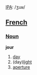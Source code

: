 [[w:IPA|IPA]]: /ʒuʁ/
== [[French]] ==

=== [[Noun]] ===

'''jour'''
# [[day]]
# (day)[[light]]
# [[aperture]]